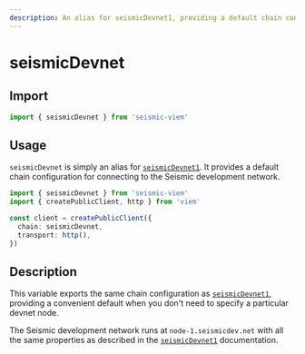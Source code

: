 ```yaml
---
description: An alias for seismicDevnet1, providing a default chain configuration for Seismic development networks.
---
```


# seismicDevnet

## Import

```ts
import { seismicDevnet } from 'seismic-viem'
```

## Usage

`seismicDevnet` is simply an alias for [`seismicDevnet1`](/viem/chains/devnet1). It provides a default chain configuration for connecting to the Seismic development network.

```ts
import { seismicDevnet } from 'seismic-viem'
import { createPublicClient, http } from 'viem'

const client = createPublicClient({
  chain: seismicDevnet,
  transport: http(),
})
```

## Description

This variable exports the same chain configuration as [`seismicDevnet1`](/viem/chains/devnet1), providing a convenient default when you don't need to specify a particular devnet node.

The Seismic development network runs at `node-1.seismicdev.net` with all the same properties as described in the [`seismicDevnet1`](/viem/chains/devnet1) documentation.
